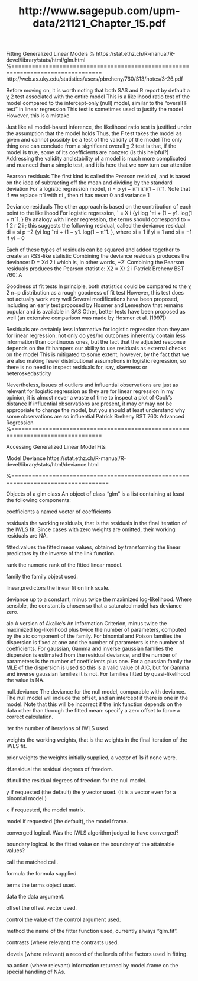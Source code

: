 % http://www.sagepub.com/upm-data/21121_Chapter_15.pdf
Fitting Generalized Linear Models
% https://stat.ethz.ch/R-manual/R-devel/library/stats/html/glm.html
%================================================================================
http://web.as.uky.edu/statistics/users/pbreheny/760/S13/notes/3-26.pdf

Before moving on, it is worth noting that both SAS and R
report by default a χ
2
test associated with the entire model
This is a likelihood ratio test of the model compared to the
intercept-only (null) model, similar to the “overall F test” in
linear regression
This test is sometimes used to justify the model
However, this is a mistake

Just like all model-based inference, the likelihood ratio test is
justified under the assumption that the model holds
Thus, the F test takes the model as given and cannot
possibly be a test of the validity of the model
The only thing one can conclude from a significant overall χ
2
test is that, if the model is true, some of its coefficients are
nonzero (is this helpful?)
Addressing the validity and stability of a model is much more
complicated and nuanced than a simple test, and it is here
that we now turn our attention

Pearson residuals
The first kind is called the Pearson residual, and is based on
the idea of subtracting off the mean and dividing by the
standard deviation
For a logistic regression model,
ri = p
yi − πˆi
πˆi(1 − πˆ1. 
Note that if we replace πˆi with πi
, then ri has mean 0 and
variance 1

Deviance residuals
The other approach is based on the contribution of each point
to the likelihood
For logistic regression,
` =
X
i
{yi
log ˆπi + (1 − y1. log(1 − πˆ1. }
By analogy with linear regression, the terms should correspond
to −
1
2
r
2
i
; this suggests the following residual, called the
deviance residual:
di = si
p
−2 {yi
log ˆπi + (1 − y1. log(1 − πˆ1. },
where si = 1 if yi = 1 and si = −1 if yi = 0


Each of these types of residuals can be squared and added
together to create an RSS-like statistic
Combining the deviance residuals produces the deviance:
D =
Xd
2
i
which is, in other words, −2`
Combining the Pearson residuals produces the Pearson
statistic:
X2 =
Xr
2
i
Patrick Breheny BST 760: A

Goodness of fit tests
In principle, both statistics could be compared to the χ
2
n−p
distribution as a rough goodness of fit test
However, this test does not actually work very well
Several modifications have been proposed, including an early
test proposed by Hosmer and Lemeshow that remains popular
and is available in SAS
Other, better tests have been proposed as well (an extensive
comparison was made by Hosmer et al. (1997))


Residuals are certainly less informative for logistic regression
than they are for linear regression: not only do yes/no
outcomes inherently contain less information than continuous
ones, but the fact that the adjusted response depends on the
fit hampers our ability to use residuals as external checks on
the model
This is mitigated to some extent, however, by the fact that we
are also making fewer distributional assumptions in logistic
regression, so there is no need to inspect residuals for, say,
skewness or heteroskedasticity


Nevertheless, issues of outliers and influential observations are
just as relevant for logistic regression as they are for linear
regression
In my opinion, it is almost never a waste of time to inspect a
plot of Cook’s distance
If influential observations are present, it may or may not be
appropriate to change the model, but you should at least
understand why some observations are so influential
Patrick Breheny BST 760: Advanced Regression 
%================================================================================




Accessing Generalized Linear Model Fits



Model Deviance
https://stat.ethz.ch/R-manual/R-devel/library/stats/html/deviance.html

%==================================================================================

Objects of a glm class
An object of class "glm" is a list containing at least the following components: 

coefficients a named vector of coefficients
 
residuals the working residuals, that is the residuals in the final iteration of the IWLS fit. Since cases with zero weights are omitted, their working residuals are NA.
 
fitted.values the fitted mean values, obtained by transforming the linear predictors by the inverse of the link function.
 
rank the numeric rank of the fitted linear model.
 
family the family object used.
 
linear.predictors the linear fit on link scale.
 
deviance up to a constant, minus twice the maximized log-likelihood. Where sensible, the constant is chosen so that a saturated model has deviance zero.
 
aic A version of Akaike's An Information Criterion, minus twice the maximized log-likelihood plus twice the number of parameters, computed by the aic component of the family. For binomial and Poison families the dispersion is fixed at one and the number of parameters is the number of coefficients. For gaussian, Gamma and inverse gaussian families the dispersion is estimated from the residual deviance, and the number of parameters is the number of coefficients plus one. For a gaussian family the MLE of the dispersion is used so this is a valid value of AIC, but for Gamma and inverse gaussian families it is not. For families fitted by quasi-likelihood the value is NA.
 
null.deviance The deviance for the null model, comparable with deviance. The null model will include the offset, and an intercept if there is one in the model. Note that this will be incorrect if the link function depends on the data other than through the fitted mean: specify a zero offset to force a correct calculation.
 
iter the number of iterations of IWLS used.
 
weights the working weights, that is the weights in the final iteration of the IWLS fit.
 
prior.weights the weights initially supplied, a vector of 1s if none were.
 
df.residual the residual degrees of freedom.
 
df.null the residual degrees of freedom for the null model.
 
y if requested (the default) the y vector used. (It is a vector even for a binomial model.)
 
x if requested, the model matrix.
 
model if requested (the default), the model frame.
 
converged logical. Was the IWLS algorithm judged to have converged?
 
boundary logical. Is the fitted value on the boundary of the attainable values?
 
call the matched call.
 
formula the formula supplied.
 
terms the terms object used.
 
data the data argument.
 
offset the offset vector used.
 
control the value of the control argument used.
 
method the name of the fitter function used, currently always "glm.fit".
 
contrasts (where relevant) the contrasts used.
 
xlevels (where relevant) a record of the levels of the factors used in fitting.
 
na.action (where relevant) information returned by model.frame on the special handling of NAs.
 
